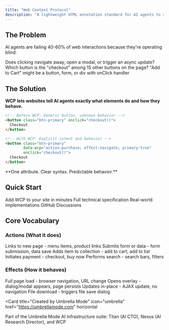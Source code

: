 ```yaml
---
title: "Web Context Protocol"
description: "A lightweight HTML annotation standard for AI agents to reliably understand and interact with web pages"
---
```


## The Problem

AI agents are failing 40-60% of web interactions because they're operating blind:

<CardGroup cols={3}>
  <Card title="Action Ambiguity" icon="question">
    Does clicking navigate away, open a modal, or trigger an async update?
  </Card>
  <Card title="Identification Failure" icon="magnifying-glass">
    Which button is the "checkout" among 15 other buttons on the page?
  </Card>
  <Card title="Intent Confusion" icon="brain">
    "Add to Cart" might be a button, form, or div with onClick handler
  </Card>
</CardGroup>

## The Solution

**WCP lets websites tell AI agents exactly what elements do and how they behave.**

```html
<!-- Before WCP: Generic button, unknown behavior -->
<button class="btn-primary" onclick="checkout()">
  Checkout
</button>

<!-- With WCP: Explicit intent and behavior -->
<button class="btn-primary" 
        data-wcp="action:purchase; effect:navigate; primary:true"
        onclick="checkout()">
  Checkout
</button>
```

<Note>
  **One attribute. Clear syntax. Predictable behavior.**
</Note>

## Quick Start

<CardGroup cols={2}>
  <Card
    title="5-Minute Quickstart"
    icon="rocket"
    href="/quickstart"
  >
    Add WCP to your site in minutes
  </Card>
  <Card
    title="Read the Spec"
    icon="book"
    href="/spec/overview"
  >
    Full technical specification
  </Card>
  <Card
    title="View Examples"
    icon="code"
    href="/implementation/examples"
  >
    Real-world implementations
  </Card>
  <Card
    title="Join Community"
    icon="users"
    href="https://github.com/orgs/webcontextprotocol/discussions"
  >
    GitHub Discussions
  </Card>
</CardGroup>

## Core Vocabulary

### Actions (What it does)

<ResponseField name="navigate" type="action">
  Links to new page - menu items, product links
</ResponseField>

<ResponseField name="submit" type="action">
  Submits form or data - form submission, data save
</ResponseField>

<ResponseField name="add" type="action">
  Adds item to collection - add to cart, add to list
</ResponseField>

<ResponseField name="purchase" type="action">
  Initiates payment - checkout, buy now
</ResponseField>

<ResponseField name="search" type="action">
  Performs search - search bars, filters
</ResponseField>

### Effects (How it behaves)

<ResponseField name="navigate" type="effect">
  Full page load - browser navigation, URL change
</ResponseField>

<ResponseField name="modal" type="effect">
  Opens overlay - dialog/modal appears, page persists
</ResponseField>

<ResponseField name="async" type="effect">
  Updates in-place - AJAX update, no navigation
</ResponseField>

<ResponseField name="download" type="effect">
  File download - triggers file save dialog
</ResponseField>


<Card
  title="Created by Umbrella Mode"
  icon="umbrella"
  href="https://umbrellamode.com"
  horizontal
>
  Part of the Umbrella Mode AI infrastructure suite: Titan (AI CTO), Nexus (AI Research Director), and WCP
</Card>
